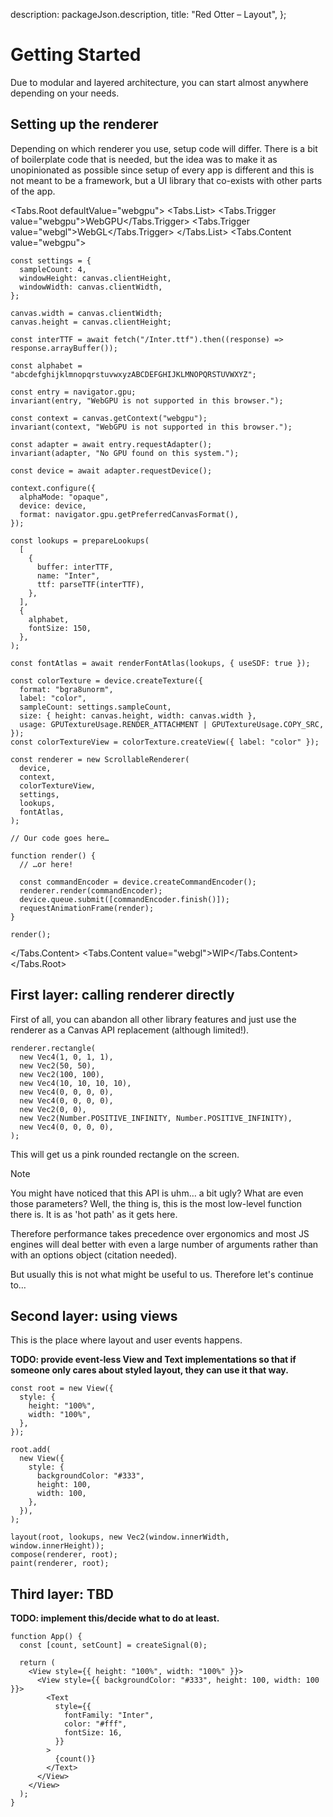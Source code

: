 
  description: packageJson.description,
  title: "Red Otter – Layout",
};

# Getting Started

Due to modular and layered architecture, you can start almost anywhere depending on your needs.

## Setting up the renderer

Depending on which renderer you use, setup code will differ. There is a bit of boilerplate code that is needed, but the idea was to make it as unopinionated as possible since setup of every app is different and this is not meant to be a framework, but a UI library that co-exists with other parts of the app.

<Tabs.Root defaultValue="webgpu">
  <Tabs.List>
    <Tabs.Trigger value="webgpu">WebGPU</Tabs.Trigger>
    <Tabs.Trigger value="webgl">WebGL</Tabs.Trigger>
  </Tabs.List>
  <Tabs.Content value="webgpu">

```tsx
const settings = {
  sampleCount: 4,
  windowHeight: canvas.clientHeight,
  windowWidth: canvas.clientWidth,
};

canvas.width = canvas.clientWidth;
canvas.height = canvas.clientHeight;

const interTTF = await fetch("/Inter.ttf").then((response) => response.arrayBuffer());

const alphabet = "abcdefghijklmnopqrstuvwxyzABCDEFGHIJKLMNOPQRSTUVWXYZ";

const entry = navigator.gpu;
invariant(entry, "WebGPU is not supported in this browser.");

const context = canvas.getContext("webgpu");
invariant(context, "WebGPU is not supported in this browser.");

const adapter = await entry.requestAdapter();
invariant(adapter, "No GPU found on this system.");

const device = await adapter.requestDevice();

context.configure({
  alphaMode: "opaque",
  device: device,
  format: navigator.gpu.getPreferredCanvasFormat(),
});

const lookups = prepareLookups(
  [
    {
      buffer: interTTF,
      name: "Inter",
      ttf: parseTTF(interTTF),
    },
  ],
  {
    alphabet,
    fontSize: 150,
  },
);

const fontAtlas = await renderFontAtlas(lookups, { useSDF: true });

const colorTexture = device.createTexture({
  format: "bgra8unorm",
  label: "color",
  sampleCount: settings.sampleCount,
  size: { height: canvas.height, width: canvas.width },
  usage: GPUTextureUsage.RENDER_ATTACHMENT | GPUTextureUsage.COPY_SRC,
});
const colorTextureView = colorTexture.createView({ label: "color" });

const renderer = new ScrollableRenderer(
  device,
  context,
  colorTextureView,
  settings,
  lookups,
  fontAtlas,
);

// Our code goes here…

function render() {
  // …or here!

  const commandEncoder = device.createCommandEncoder();
  renderer.render(commandEncoder);
  device.queue.submit([commandEncoder.finish()]);
  requestAnimationFrame(render);
}

render();
```

  </Tabs.Content>
  <Tabs.Content value="webgl">WIP</Tabs.Content>
</Tabs.Root>

## First layer: calling renderer directly

First of all, you can abandon all other library features and just use the renderer as a Canvas API replacement (although limited!).

```tsx
renderer.rectangle(
  new Vec4(1, 0, 1, 1),
  new Vec2(50, 50),
  new Vec2(100, 100),
  new Vec4(10, 10, 10, 10),
  new Vec4(0, 0, 0, 0),
  new Vec4(0, 0, 0, 0),
  new Vec2(0, 0),
  new Vec2(Number.POSITIVE_INFINITY, Number.POSITIVE_INFINITY),
  new Vec4(0, 0, 0, 0),
);
```

This will get us a pink rounded rectangle on the screen.

> [!NOTE]
> You might have noticed that this API is uhm… a bit ugly? What are even those parameters? Well, the thing is, this is the most low-level function there is. It is as 'hot path' as it gets here.
>
> Therefore performance takes precedence over ergonomics and most JS engines will deal better with even a large number of arguments rather than with an options object (citation needed).

But usually this is not what might be useful to us. Therefore let's continue to…

## Second layer: using views

This is the place where layout and user events happens.

**TODO: provide event-less View and Text implementations so that if someone only cares about styled layout, they can use it that way.**

```tsx
const root = new View({
  style: {
    height: "100%",
    width: "100%",
  },
});

root.add(
  new View({
    style: {
      backgroundColor: "#333",
      height: 100,
      width: 100,
    },
  }),
);

layout(root, lookups, new Vec2(window.innerWidth, window.innerHeight));
compose(renderer, root);
paint(renderer, root);
```

## Third layer: TBD

**TODO: implement this/decide what to do at least.**

```tsx
function App() {
  const [count, setCount] = createSignal(0);

  return (
    <View style={{ height: "100%", width: "100%" }}>
      <View style={{ backgroundColor: "#333", height: 100, width: 100 }}>
        <Text
          style={{
            fontFamily: "Inter",
            color: "#fff",
            fontSize: 16,
          }}
        >
          {count()}
        </Text>
      </View>
    </View>
  );
}
```
